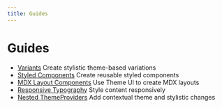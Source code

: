 ```yaml
---
title: Guides
---
```



# Guides

<Cards width={320}>

- [Variants](/guides/variants)
  Create stylistic theme-based variations
- [Styled Components](/guides/styled-components)
  Create reusable styled components
- [MDX Layout Components](/guides/mdx-layout-components)
  Use Theme UI to create MDX layouts
- [Responsive Typography](/guides/responsive-typography)
  Style content responsively
- [Nested ThemeProviders](/guides/nested-theme-providers)
  Add contextual theme and stylistic changes

</Cards>
